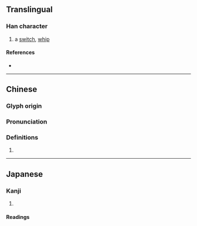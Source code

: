 {{character info/new}}
==Translingual==

===Han character===
{{Han char|rn=75|rad=木|as=13|sn=17|four=47932|canj=DYBB,XDYBB|ids=⿰木過}}

# a [[switch]], [[whip]]

====References====
* {{Han ref|kx=0557.100|dkj=15675|dj=0946.170|hdz=21280.060|uh=6A9B|ud=27291|bh=ECF9|bd=60665}}

----

==Chinese==
{{zh-forms}}

===Glyph origin===
{{Han etym}}

===Pronunciation===
{{zh-pron
|m=zhuā
|c=zaa1
|mc=y
|oc=y
|ma=
|cat=n
}}

===Definitions===
{{zh-hanzi}}

# {{rfdef|zh}}

----

==Japanese==

===Kanji===
{{ja-kanji|grade=|rs=木13}}

# {{rfdef|ja|sort=木13}}

====Readings====
{{ja-readings
|goon=て
|kanon=た
|kun=つえ}}